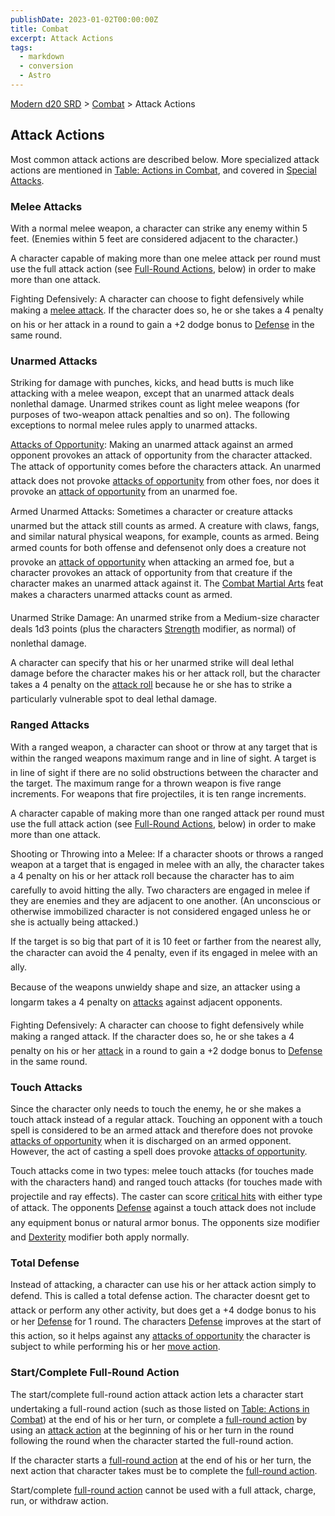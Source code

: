```yaml
---
publishDate: 2023-01-02T00:00:00Z
title: Combat
excerpt: Attack Actions
tags:
  - markdown
  - conversion
  - Astro
---
```


[Modern d20 SRD](/#modernD20) > [Combat](modern-d20-srd-combat-index) > Attack Actions

## Attack Actions

Most common attack actions are described below. More specialized attack actions are mentioned in [Table: Actions in Combat](modern-d20-srd-combat-actions-in-combat), and covered in [Special Attacks](modern-d20-srd-combat-index-php#special-attacks-index).

### Melee Attacks

With a normal melee weapon, a character can strike any enemy within 5 feet. (Enemies within 5 feet are considered adjacent to the character.)

A character capable of making more than one melee attack per round must use the full attack action (see [Full-Round Actions](modern-d20-srd-combat-full-round-actions), below) in order to make more than one attack.

Fighting Defensively: A character can choose to fight defensively while making a [melee attack](modern-d20-srd-combat-attack-roll). If the character does so, he or she takes a 4 penalty on his or her attack in a round to gain a +2 dodge bonus to [Defense](modern-d20-srd-combat-defense) in the same round.

### Unarmed Attacks

Striking for damage with punches, kicks, and head butts is much like attacking with a melee weapon, except that an unarmed attack deals nonlethal damage. Unarmed strikes count as light melee weapons (for purposes of two-weapon attack penalties and so on). The following exceptions to normal melee rules apply to unarmed attacks.

[Attacks of Opportunity](modern-d20-srd-combat-attacks-of-opportunity): Making an unarmed attack against an armed opponent provokes an attack of opportunity from the character attacked. The attack of opportunity comes before the characters attack. An unarmed attack does not provoke [attacks of opportunity](modern-d20-srd-combat-attacks-of-opportunity) from other foes, nor does it provoke an [attack of opportunity](modern-d20-srd-combat-attacks-of-opportunity) from an unarmed foe.

Armed Unarmed Attacks: Sometimes a character or creature attacks unarmed but the attack still counts as armed. A creature with claws, fangs, and similar natural physical weapons, for example, counts as armed. Being armed counts for both offense and defensenot only does a creature not provoke an [attack of opportunity](modern-d20-srd-combat-attacks-of-opportunity) when attacking an armed foe, but a character provokes an attack of opportunity from that creature if the character makes an unarmed attack against it. The [Combat Martial Arts](modern-d20-srd-feats-combat-martial-arts) feat makes a characters unarmed attacks count as armed.

Unarmed Strike Damage: An unarmed strike from a Medium-size character deals 1d3 points (plus the characters [Strength](modern-d20-srd-basics-ability-scores) modifier, as normal) of nonlethal damage.

A character can specify that his or her unarmed strike will deal lethal damage before the character makes his or her attack roll, but the character takes a 4 penalty on the [attack roll](modern-d20-srd-combat-attack-roll) because he or she has to strike a particularly vulnerable spot to deal lethal damage.

### Ranged Attacks

With a ranged weapon, a character can shoot or throw at any target that is within the ranged weapons maximum range and in line of sight. A target is in line of sight if there are no solid obstructions between the character and the target. The maximum range for a thrown weapon is five range increments. For weapons that fire projectiles, it is ten range increments.

A character capable of making more than one ranged attack per round must use the full attack action (see [Full-Round Actions](modern-d20-srd-combat-full-round-actions), below) in order to make more than one attack.

Shooting or Throwing into a Melee: If a character shoots or throws a ranged weapon at a target that is engaged in melee with an ally, the character takes a 4
penalty on his or her attack roll because the character has to aim carefully
to avoid hitting the ally. Two characters are engaged in melee if they are
enemies and they are adjacent to one another. (An unconscious or otherwise
immobilized character is not considered engaged unless he or she is actually
being attacked.)

If the target is so big that part of it is 10 feet or farther from the nearest ally, the character can avoid the 4 penalty, even if its engaged in melee with an ally.

Because of the weapons unwieldy shape and size, an attacker using a longarm takes a 4 penalty on [attacks](modern-d20-srd-combat-attack-roll) against adjacent opponents.

Fighting Defensively: A character can choose to fight defensively while making
a ranged attack. If the character does so, he or she takes a 4
penalty on his or her [attack](modern-d20-srd-combat-attack-roll) in a round to gain a +2 dodge bonus to [Defense](modern-d20-srd-combat-defense) in the same round.

### Touch Attacks

Since the character only needs to touch the enemy, he or she
makes a touch attack instead of a regular attack. Touching an opponent with
a touch spell is considered to be an armed attack and therefore does not provoke [attacks of opportunity](modern-d20-srd-combat-attacks-of-opportunity) when it is discharged on an armed opponent. However, the
act of casting a spell does provoke [attacks of opportunity](modern-d20-srd-combat-attacks-of-opportunity).

Touch attacks come in two types: melee touch attacks (for touches made with
the characters hand) and ranged touch attacks (for touches made with projectile
and ray effects). The caster can score [critical hits](modern-d20-srd-combat-critical-hits) with either type of attack. The opponents [Defense](modern-d20-srd-combat-defense) against
a touch attack does not include any equipment bonus or natural armor bonus.
The opponents size modifier and [Dexterity](modern-d20-srd-basics-ability-scores) modifier
both apply normally.

### Total Defense

Instead of attacking, a character can use his or her attack action simply to defend. This is called a total defense action. The character doesnt get to attack or perform any other activity, but does get a +4 dodge bonus to his or her [Defense](modern-d20-srd-combat-defense) for 1 round. The characters [Defense](modern-d20-srd-combat-defense) improves at the start of this action, so it helps against any [attacks of opportunity](modern-d20-srd-combat-attacks-of-opportunity) the character is subject to while performing his or her [move action](modern-d20-srd-combat-move-actions).

### Start/Complete Full-Round Action

The start/complete full-round action attack action lets a character start undertaking a full-round action (such as those listed on [Table: Actions in Combat](modern-d20-srd-combat-actions-in-combat)) at the end of his or her turn, or complete a [full-round action](modern-d20-srd-combat-full-round-actions) by using an [attack action](modern-d20-srd-combat-attack-actions) at the beginning of his or her turn in the round following the round when the character started the full-round action.

If the character starts a [full-round action](modern-d20-srd-combat-full-round-actions) at the end of his or her turn, the next action that character takes must be to complete the [full-round action](modern-d20-srd-combat-full-round-actions).

Start/complete [full-round action](modern-d20-srd-combat-full-round-actions) cannot be used with a full attack, charge, run, or withdraw action.
